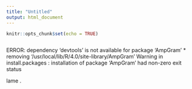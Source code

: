 ```yaml
---
title: "Untitled"
output: html_document
---
```


```r
knitr::opts_chunk$set(echo = TRUE)
```

```r

```

ERROR: dependency ‘devtools’ is not available for package ‘AmpGram’
* removing ‘/usr/local/lib/R/4.0/site-library/AmpGram’
Warning in install.packages :
  installation of package ‘AmpGram’ had non-zero exit status
  
  
  
  lame .